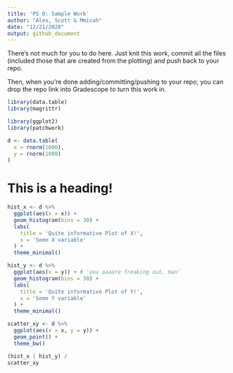```yaml
---
title: 'PS 0: Sample Work'
author: "Alex, Scott & Mmicah"
date: "12/21/2020"
output: github_document
---
```


There's not much for you to do here. Just knit this work, commit all the files (included those that are created from the plotting) and push back to your repo. 

Then, when you're done adding/committing/pushing to your repo, you can drop the repo link into Gradescope to turn this work in. 

```r
library(data.table) 
library(magrittr)

library(ggplot2)
library(patchwork)
```

```r
d <- data.table(
  x = rnorm(1000), 
  y = rnorm(1000)
)
```

# This is a heading! 

```r
hist_x <- d %>% 
  ggplot(aes(x = x)) + 
  geom_histogram(bins = 30) + 
  labs(
    title = 'Quite informative Plot of X!', 
    x = 'Some X variable'
  ) + 
  theme_minimal()

hist_y <- d %>% 
  ggplot(aes(x = y)) + # 'you aaaare freaking out, man'
  geom_histogram(bins = 30) + 
  labs(
    title = 'Quite informative Plot of Y!', 
    x = 'Some Y variable'
  ) + 
  theme_minimal()

scatter_xy <- d %>% 
  ggplot(aes(x = x, y = y)) + 
  geom_point() + 
  theme_bw()
```

```r
(hist_x | hist_y) /
scatter_xy
```




